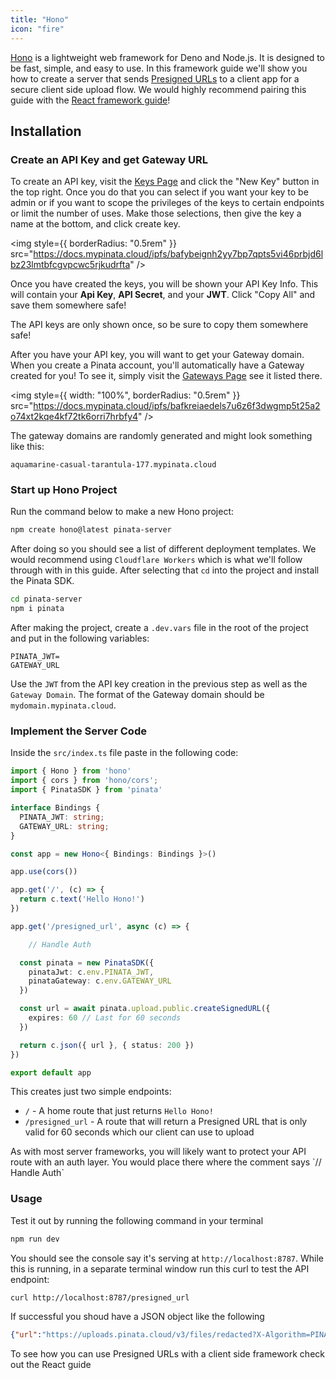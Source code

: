 ```yaml
---
title: "Hono"
icon: "fire"
---
```


[Hono](https://hono.dev) is a lightweight web framework for Deno and Node.js. It is designed to be fast, simple, and easy to use. In this framework guide we'll show you how to create a server that sends [Presigned URLs](/files/presigned-urls) to a client app for a secure client side upload flow. We would highly recommend pairing this guide with the [React framework guide](/frameworks/react)!

## Installation

### Create an API Key and get Gateway URL

To create an API key, visit the [Keys Page](https://app.pinata.cloud/developers/keys) and click the "New Key" button in the top right. Once you do that you can select if you want your key to be admin or if you want to scope the privileges of the keys to certain endpoints or limit the number of uses. Make those selections, then give the key a name at the bottom, and click create key.

<img
  style={{ borderRadius: "0.5rem" }}
  src="https://docs.mypinata.cloud/ipfs/bafybeignh2yy7bp7qpts5vi46prbjd6lbz23lmtbfcgvpcwc5rjkudrfta"
/>

Once you have created the keys, you will be shown your API Key Info. This will contain your **Api Key**, **API Secret**, and your **JWT**. Click "Copy All" and save them somewhere safe!

<Note>
  The API keys are only shown once, so be sure to copy them somewhere safe!
</Note>

After you have your API key, you will want to get your Gateway domain. When you create a Pinata account, you'll automatically have a Gateway created for you! To see it, simply visit the [Gateways Page](https://app.pinata.cloud/gateway) see it listed there.

<img
  style={{ width: "100%", borderRadius: "0.5rem" }}
  src="https://docs.mypinata.cloud/ipfs/bafkreiaedels7u6z6f3dwgmp5t25a2o74xt2kqe4kf72tk6orri7hrbfy4"
/>

The gateway domains are randomly generated and might look something like this:

```
aquamarine-casual-tarantula-177.mypinata.cloud
```

### Start up Hono Project

Run the command below to make a new Hono project:

```bash
npm create hono@latest pinata-server
```

After doing so you should see a list of different deployment templates. We would recommend using `Cloudflare Workers` which is what we'll follow through with in this guide. After selecting that `cd` into the project and install the Pinata SDK.

```bash
cd pinata-server
npm i pinata
```

After making the project, create a `.dev.vars` file in the root of the project and put in the following variables:

```
PINATA_JWT=
GATEWAY_URL
```

Use the `JWT` from the API key creation in the previous step as well as the `Gateway Domain`. The format of the Gateway domain should be `mydomain.mypinata.cloud`.

### Implement the Server Code

Inside the `src/index.ts` file paste in the following code:

```typescript src/index.ts
import { Hono } from 'hono'
import { cors } from 'hono/cors';
import { PinataSDK } from 'pinata'

interface Bindings {
  PINATA_JWT: string;
  GATEWAY_URL: string;
}

const app = new Hono<{ Bindings: Bindings }>()

app.use(cors())

app.get('/', (c) => {
  return c.text('Hello Hono!')
})

app.get('/presigned_url', async (c) => {

	// Handle Auth

  const pinata = new PinataSDK({
    pinataJwt: c.env.PINATA_JWT,
    pinataGateway: c.env.GATEWAY_URL
  })

  const url = await pinata.upload.public.createSignedURL({
    expires: 60 // Last for 60 seconds
  })

  return c.json({ url }, { status: 200 })
})

export default app
```

This creates just two simple endpoints:
- `/` - A home route that just returns `Hello Hono!`
- `/presigned_url` - A route that will return a Presigned URL that is only valid for 60 seconds which our client can use to upload

<Tip>
  As with most server frameworks, you will likely want to protect your API route with an auth layer. You would place there where the comment says `// Handle Auth`
</Tip>


### Usage

Test it out by running the following command in your terminal

```bash
npm run dev
```

You should see the console say it's serving at `http://localhost:8787`. While this is running, in a separate terminal window run this curl to test the API endpoint:

```bash
curl http://localhost:8787/presigned_url
```

If successful you shoud have a JSON object like the following

```JSON
{"url":"https://uploads.pinata.cloud/v3/files/redacted?X-Algorithm=PINATA2&X-Date=1743695529&X-Expires=60&X-Method=%5B%22HEAD%22%2C%22PATCH%22%2C%22POST%22%5D&X-Upload-Option-Network=public&X-User-ID=redacted&X-Signature=redacted"}
```

<Card href="/frameworks/react" horizontal icon="react" title="Continue to React Guide">
  To see how you can use Presigned URLs with a client side framework check out the React guide
</Card>
